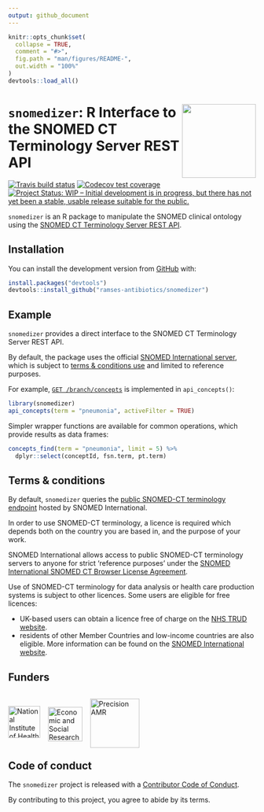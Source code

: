 ```yaml
---
output: github_document
---
```


<!-- README.md is generated from README.Rmd. Please edit that file -->

```r
knitr::opts_chunk$set(
  collapse = TRUE,
  comment = "#>",
  fig.path = "man/figures/README-",
  out.width = "100%"
)
devtools::load_all()
```

# <img src="man/figures/logo.png" align="right" width="150px"/><code>snomedizer</code>: R Interface to the SNOMED CT Terminology Server REST API

<!-- badges: start -->
[![Travis build status](https://travis-ci.com/ramses-antibiotics/snomedizer.svg?branch=master)](https://travis-ci.org/ramses-antibiotics/snomedizer)
[![Codecov test coverage](https://codecov.io/gh/ramses-antibiotics/snomedizer/branch/master/graph/badge.svg)](https://codecov.io/gh/ramses-antibiotics/snomedizer?branch=master)
[![Project Status: WIP – Initial development is in progress, but there has not yet been a stable, usable release suitable for the public.](https://www.repostatus.org/badges/latest/wip.svg)](https://www.repostatus.org/#wip)

<!-- badges: end -->

<p class="lead">
<code>snomedizer</code> is an R package to manipulate the SNOMED clinical ontology using the 
   [SNOMED CT Terminology Server REST API](https://github.com/IHTSDO/snowstorm).
</p>

## Installation

<!-- 
You can install the released version of snomedizer from [CRAN](https://CRAN.R-project.org) with:

``` r
install.packages("snomedizer")
```
-->

You can install the development version from [GitHub](https://github.com/ramses-antibiotics/snomedizer) with:

``` r
install.packages("devtools")
devtools::install_github("ramses-antibiotics/snomedizer")
```
## Example

`snomedizer` provides a direct interface to the SNOMED CT Terminology Server REST API. 

By default, the package uses the official [SNOMED International server](https://browser.ihtsdotools.org/snowstorm/snomed-ct/), which is subject to [terms & conditions use](#terms-&-conditions) and limited to reference purposes.

For example, [`GET /branch/concepts`](https://snowstorm.ihtsdotools.org/snowstorm/snomed-ct/swagger-ui.html#!/Concepts/findConceptsUsingGET) is implemented in `api_concepts()`:

```r
library(snomedizer)
api_concepts(term = "pneumonia", activeFilter = TRUE)
```

Simpler wrapper functions are available for common operations, which provide results as data frames:

```r
concepts_find(term = "pneumonia", limit = 5) %>% 
  dplyr::select(conceptId, fsn.term, pt.term) 
```

## Terms & conditions

By default, `snomedizer` queries the [public SNOMED-CT terminology endpoint](https://snowstorm.ihtsdotools.org/snowstorm/snomed-ct/swagger-ui.html) hosted by SNOMED International.

In order to use SNOMED-CT terminology, a licence is required which depends both on the country you are based in, and the purpose of your work.

SNOMED International allows access to public SNOMED-CT terminology servers to anyone for strict 'reference purposes' under the [SNOMED International SNOMED CT Browser License Agreement](https://browser.ihtsdotools.org/).

Use of SNOMED-CT terminology for data analysis or health care production systems is subject to other licences. Some users are eligible for free licences:

- UK-based users can obtain a licence free of charge on the [NHS TRUD website](https://isd.digital.nhs.uk/trud3).
- residents of other Member Countries and low-income countries are also eligible. More information can be found on the [SNOMED International website](https://www.snomed.org/snomed-ct/get-snomed).


## Funders

<div style="display: table-cell;">
<a href="https://www.nihr.ac.uk/" ><img height="65px" style="vertical-align: bottom;" alt="National Institute of Health Research" src="man/figures/partner-logos/NIHR.svg" ></a> &nbsp;&nbsp;
<a href="https://www.esrc.ukri.org" ><img height="70px" style="vertical-align: bottom; bottom;margin-bottom: -7px;" alt="Economic and Social Research Council" src="man/figures/partner-logos/ESRC.svg" ></a> &nbsp;&nbsp;
<a href="https://www.ucl.ac.uk/infection-immunity/people/professor-judith-breuer/precision-amr"><img style="vertical-align: bottom;margin-bottom: -20px;" alt="Precision AMR" src="man/figures/partner-logos/pAMR.jpg" height="100px"></a>
</div>


## Code of conduct

The `snomedizer` project is released with a [Contributor Code of Conduct](CODE_OF_CONDUCT.md).

By contributing to this project, you agree to abide by its terms.
